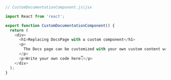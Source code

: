 ```js
// CustomDocumentationComponent.js|jsx

import React from 'react';

export function CustomDocumentationComponent() {
  return (
    <div>
      <h1>Replacing DocsPage with a custom component</h1>
      <p>
        The Docs page can be customized with your own custom content written as a React Component.
      </p>
      <p>Write your own code here👇</p>
    </div>
  );
}
```
